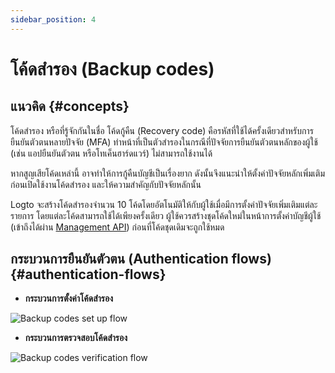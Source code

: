 ```yaml
---
sidebar_position: 4
---
```


# โค้ดสำรอง (Backup codes)

## แนวคิด \{#concepts}

โค้ดสำรอง หรือที่รู้จักกันในชื่อ โค้ดกู้คืน (Recovery code) คือรหัสที่ใช้ได้ครั้งเดียวสำหรับการยืนยันตัวตนหลายปัจจัย (MFA) ทำหน้าที่เป็นตัวสำรองในกรณีที่ปัจจัยการยืนยันตัวตนหลักของผู้ใช้ (เช่น แอปยืนยันตัวตน หรือโทเค็นฮาร์ดแวร์) ไม่สามารถใช้งานได้

หากสูญเสียโค้ดเหล่านี้ อาจทำให้การกู้คืนบัญชีเป็นเรื่องยาก ดังนั้นจึงแนะนำให้ตั้งค่าปัจจัยหลักเพิ่มเติมก่อนเปิดใช้งานโค้ดสำรอง และให้ความสำคัญกับปัจจัยหลักนั้น

Logto จะสร้างโค้ดสำรองจำนวน 10 โค้ดโดยอัตโนมัติให้กับผู้ใช้เมื่อมีการตั้งค่าปัจจัยเพิ่มเติมแต่ละรายการ โดยแต่ละโค้ดสามารถใช้ได้เพียงครั้งเดียว ผู้ใช้ควรสร้างชุดโค้ดใหม่ในหน้าการตั้งค่าบัญชีผู้ใช้ (เข้าถึงได้ผ่าน [Management API](/integrate-logto/interact-with-management-api/)) ก่อนที่โค้ดชุดเดิมจะถูกใช้หมด

## กระบวนการยืนยันตัวตน (Authentication flows) \{#authentication-flows}

- **กระบวนการตั้งค่าโค้ดสำรอง**

<img src="/img/assets/backup-codes-set-up-flow.png" alt="Backup codes set up flow" />

- **กระบวนการตรวจสอบโค้ดสำรอง**

<img src="/img/assets/backup-codes-verification-flow.png" alt="Backup codes verification flow" />
